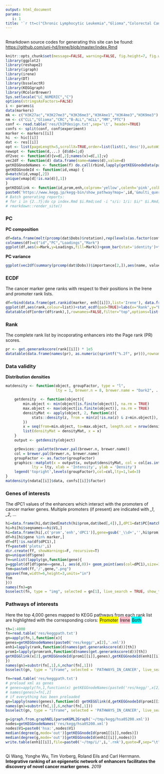 ```yaml
---
output: html_document
params:
   i: 1
title: '`r tt=c("Chronic Lymphocytic Leukemia","Glioma","Colorectal Cancer","Acute Lymphocytic Leukemia","Chronic Lymphocytic Leukemia (IgV-mutated)","Multiple Myeloma","Papillary Carcinoma");tt[params$i]`'
---
```


## {.tabset .tabset-fade}
Rmarkdown source codes for generating this site can be found: [https://github.com/uni-hd/Irene/blob/master/index.Rmd](https://github.com/uni-hd/Irene/blob/master/index.Rmd)

```r
knitr::opts_chunk$set(message=FALSE, warning=FALSE, fig.height=7, fig.width=7)
library(ggplot2)
library(reshape2)
library(igraph)
library(irene)
library(DT)
library(bsselectR)
library(KEGGgraph)
library(RColorBrewer)
Sys.setlocale("LC_NUMERIC","C")
options(stringsAsFactors=FALSE)
i <- params$i
data(markers)
mk <- c("H3K27ac","H3K27me3","H3K36me3","H3K4me1","H3K4me3","H3K9me3")
nm <- c("CLL","Glioma","CRC","B-ALL","mCLL","MM","PTC")
conf <- read.table('res/ChIPdesign.txt',sep='\t', header=TRUE)
confs <- split(conf, conf$experiment)
marker <- markers[[i]]
hi  <- hic[[i]]
dat <- res[[i]]
opt <- list(pageLength=5,scrollX=TRUE,order=list(list(1,'desc')),autoWidth=TRUE)
newopt <- function(d,...) {d$dd=1;d}
df2vec <- function(d){v=d[,2];names(v)=d[,1];v}
vec2df <- function(d) data.frame(name=names(d),value=d)
getKEGGnodeNames <- function(f) do.call(rbind,lapply(getKEGGnodeData(parseKGML2Graph(f)),function(d) data.frame(V1=gsub("^hsa:",'',getName(d)),V2=unlist(strsplit(getDisplayName(d),', ')))))
getKEGGnodeId <- function(id,vmap) {
d=match(id,vmap[,2])
unique(vmap[d[!is.na(d)],1])
}
getKEGGlink <- function(id,prom,enh,colprom='yellow',colenh='pink',colboth='cyan') 
paste0('https://www.kegg.jp/kegg-bin/show_pathway?map=',id,'&multi_query=',paste0(c(sapply(setdiff(prom,enh),function(d) paste0(d, paste0('+',colprom))),sapply(setdiff(enh,prom),function(d) paste0(d, paste0('+',colenh))),sapply(intersect(prom,enh),function(d) paste0(d, paste0('+',colboth)))),collapse='%0d%0a'))
# Batch generating reports: 
# for i in {2..7};do cp index.Rmd $i.Rmd;sed -i "s/i: 1/i: $i/" $i.Rmd;done
# rmarkdown::render_site()
```

### PC
__PC composition__
```r
df=data.frame(melt(prcomp(dat$Dobs)$rotation),rep(levels(as.factor(conf$factor)),ncol(dat$Dobs)))
colnames(df)=c("id","PC","Loadings","Mark")
ggplot(df,aes(x=Mark,y=Loadings,fill=Mark))+geom_bar(stat='identity')+facet_grid(PC~.)+coord_flip()+theme(legend.position="none",axis.text.x=element_text(angle=90,vjust=0.5))
```

__PC variance__
```r
ggplot(vec2df(summary(prcomp(dat$Dobs))$importance[2,]),aes(name, value, fill=name))+geom_bar(stat="identity",position="stack")+labs(x='', y="Variance")+scale_y_continuous(labels = scales::percent) 
```

### ECDF
The cancer marker gene ranks with respect to their positions in the Irene and promoter rank lists. 

```r
df=rbind(data.frame(get.rankid(marker, enh[[i]]),list='Irene'), data.frame(get.rankid(marker, prom[[i]]),list='Promoter'))
ggplot(df,aes(rank,colour=list))+stat_ecdf(pad=TRUE)+labs(x="Rank",y="ECDF")
datatable(df[order(df$rank),],rownames=FALSE,filter="top",options=list(pageLength=5,scrollX=TRUE,autoWidth=TRUE))
```

### Rank
The complete rank list by incoporating enhancers into the Page rank (PR) scores. 

```r
pr <- get.generankscore(rank[[i]]) * 1e5
datatable(data.frame(names(pr), as.numeric(sprintf("%.2f", pr))),rownames=F,colnames=c('Gene name','PR score (x 1e-5)'),filter="top",options=opt)
```

### Data validity

__Distribution densities__

```r
matdensity <- function(object, groupFactor, type = "l", 
                       lty = 1, brewer.n = 8, brewer.name = "Dark2", ...){

    getdensity  <- function(object){
        min.object <- min(object[is.finite(object)], na.rm = TRUE)
        max.object <- max(object[is.finite(object)], na.rm = TRUE)
        densityMat <- apply(object, 2, function(z){
            stats::density(z, from = min(z[!is.na(z) & z>min.object]), to = max.object, na.rm = TRUE)$y
        })
        x = seq(from=min.object, to=max.object, length.out = nrow(densityMat))
        list(densityMat = densityMat, x = x)
    }
    output <- getdensity(object)

    grDevices::palette(brewer.pal(brewer.n, brewer.name))
    col = brewer.pal(brewer.n, brewer.name)
    groupFactor <- as.factor(groupFactor)
    graphics::matplot(x = output$x, output$densityMat, col = col[as.integer(groupFactor)], type = type, 
            lty = lty, xlab = 'Intensity', ylab = 'Density')
    legend('topright',levels(groupFactor),col=col,lty=1,lwd=3)
}
matdensity(ndata[[i]]$data, confs[[i]]$factor)
```

### Genes of interests
The dPC1 values of the enhancers which interact with the promoters of cancer marker genes. Multiple promoters (if present) are indicated with *\_1*, *\_2*, ...

```r
hi=data.frame(hi,dat$bed[match(hi$prom,dat$bed[,4]),],dPC1=dat$PC[match(hi$enh,dat$bed[,4]),1])
hi=hi[hi$seqnames==hi$V1,]
hi=data.frame(hi[,c('prom','enh','dPC1')],gene=gsub('_\\d+','',hi$prom),d=rowMeans(hi[,c('start','end')])-rowMeans(hi[,c('V2','V3')]))
df=hi[hi$gene %in% marker,]
df=df[!is.na(df$dPC1),]
ff=paste0('plots/',i)
dir.create(ff, showWarnings=F, recursive=T)
gn=unique(df$gene)
fn=unlist(lapply(gn,function(gene){
p=ggplot(df[df$gene==gene,], aes(d,0))+ geom_point(aes(col=dPC1),size=1,position=position_jitter())+ facet_grid(prom~.)+ xlim(c(-1e6,1e6))+ xlab('Distance to TSS (bp)')+ theme(panel.background=element_blank(), axis.title.y=element_blank(), axis.text.y=element_blank(), axis.ticks.y=element_blank(), axis.text.x = element_text(angle=30, vjust=.5))+ scale_color_gradient2(midpoint=0, low="blue", mid="white", high="red", space="Lab")
fnm=paste0(ff,'/',gene,".png")
ggsave(fnm,width=6,height=3,units="in")
fnm
}))
names(fn)=gn
bsselect(fn, type = "img", selected = gn[1], live_search = TRUE, show_tick = TRUE)
```

### Pathways of interests
Here the top 4,000 genes mapped to KEGG pathways from each rank list are highlighted with the corresponding colors: 
<span style="border-radius: 2px;padding: 3px 1px;background-color:yellow">Promoter</span>
<span style="border-radius: 2px;padding: 3px 1px;background-color:pink">Irene</span>
<span style="border-radius: 2px;padding: 3px 1px;background-color:cyan">Both</span>

```r
th=1:4000
fn=read.table('res/keggpath.txt')
gn=apply(fn,1,function(x){
genes=getKEGGnodeNames(paste0('res/kegg/',x[2],'.xml'))
enh1=lapply(rank,function(d)names(get.generankscore(d))[th])
prom1=lapply(promrank,function(d)names(get.generankscore(d))[th])
getKEGGlink(x[2],getKEGGnodeId(prom1[[i]],genes),getKEGGnodeId(enh1[[i]],genes))
})
names(gn)=substr(fn[,1],6,nchar(fn[,1]))
bsselect(gn, type = "iframe", selected = 'PATHWAYS_IN_CANCER', live_search = TRUE, show_tick = TRUE)
```

```r
fn=read.table('res/keggpath.txt')
# preload xml as genes
# genes=apply(fn,1,function(x) getKEGGnodeNames(paste0('res/kegg/',x[2],'.xml')))
# names(genes)=fn[,2]
# if everything has been preloaded
gn=lapply(names(genes),function(d) getKEGGlink(d,getKEGGnodeId(prom1[[i]],genes[[d]]),getKEGGnodeId(enh1[[i]],genes[[d]])))
names(gn)=substr(fn[,1],6,nchar(fn[,1]))
bsselect(gn, type = "iframe", selected = 'PATHWAYS_IN_CANCER', live_search = TRUE, show_tick = TRUE)
```

```r
g=igraph.from.graphNEL(parseKGML2Graph('~/tmp/kegg/hsa05200.xml'))
nodes=getKEGGnodeNames('res/kegg/hsa05200.xml')
nodes$V1=paste0('hsa:',nodes$V1)
median(degree(g,mode='out')[getKEGGnodeId(prom1[[i]],nodes)])
median(degree(g,mode='out')[getKEGGnodeId(enh1[[i]],nodes)])
write.table(enh1[[i]],file=paste0('~/tmp/i/',i,'.rnk'),quote=F,sep="\t",col.names=F)
```

##
Qi Wang, Yonghe Wu, Tim Vorberg, Roland Eils and Carl Herrmann. **Integrative ranking of an epigenetic network of enhancers facilitates the discovery of novel cancer marker genes**. *2019*
